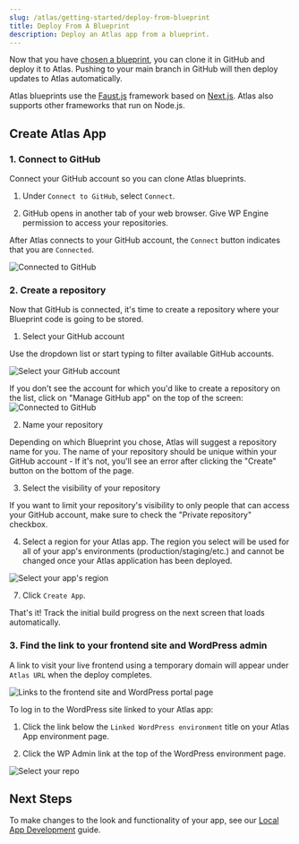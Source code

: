 ```yaml
---
slug: /atlas/getting-started/deploy-from-blueprint
title: Deploy From A Blueprint
description: Deploy an Atlas app from a blueprint.
---
```


Now that you have [chosen a blueprint](./blueprint-repository), you can clone it in GitHub and deploy it to Atlas. Pushing to your main branch in GitHub will then deploy updates to Atlas automatically.

Atlas blueprints use the [Faust.js](https://faustjs.org/) framework based on [Next.js](https://nextjs.org/). Atlas also supports other frameworks that run on Node.js.

## Create Atlas App

### 1. Connect to GitHub

Connect your GitHub account so you can clone Atlas blueprints.

1. Under `Connect to GitHub`, select `Connect`.

2. GitHub opens in another tab of your web browser. Give WP Engine permission to access your repositories.

After Atlas connects to your GitHub account, the `Connect` button indicates that you are `Connected`.

![Connected to GitHub](./assets/img/connect-to-github-blueprints.png)

### 2. Create a repository

Now that GitHub is connected, it's time to create a repository where your Blueprint code is going to be stored.

1. Select your GitHub account

Use the dropdown list or start typing to filter available GitHub accounts.

![Select your GitHub account](./assets/img/select-github-account.png)

If you don't see the account for which you'd like to create a repository on the list, click on "Manage GitHub app" on the top of the screen:
![Connected to GitHub](./assets/img/manage-github-app.png)


2. Name your repository

Depending on which Blueprint you chose, Atlas will suggest a repository name for you. The name of your repository should be unique within your GitHub account - If it's not, you'll see an error after clicking the "Create" button on the bottom of the page.

3. Select the visibility of your repository

If you want to limit your repository's visibility to only people that can access your GitHub account, make sure to check the "Private repository" checkbox.

4. Select a region for your Atlas app. The region you select will be used for all of your app's environments (production/staging/etc.) and cannot be changed once your Atlas application has been deployed.

![Select your app's region](./assets/img/region-select-blueprint.png)

7. Click `Create App`.

That's it! Track the initial build progress on the next screen that loads automatically.

### 3. Find the link to your frontend site and WordPress admin

A link to visit your live frontend using a temporary domain will appear under `Atlas URL` when the deploy completes.

![Links to the frontend site and WordPress portal page](./assets/img/app-links.png)

To log in to the WordPress site linked to your Atlas app:

1. Click the link below the `Linked WordPress environment` title on your Atlas App environment page.

2. Click the WP Admin link at the top of the WordPress environment page.

![Select your repo](./assets/img/wp-admin.png)

## Next Steps

To make changes to the look and functionality of your app, see our [Local App Development](../local-app-development/overview) guide.
